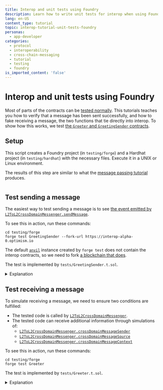 ```yaml
---
title: Interop and unit tests using Foundry
description: Learn how to write unit tests for interop when using Foundry
lang: en-US
content_type: tutorial
topic: interop-tutorial-unit-tests-foundry
personas:
  - app-developer
categories:
  - protocol
  - interoperability
  - cross-chain-messaging
  - tutorial
  - testing
  - foundry
is_imported_content: 'false'
---
```



<InteropCallout />

# Interop and unit tests using Foundry

Most of parts of the contracts can be [tested normally](/app-developers/testing-apps).
This tutorials teaches you how to verify that a message has been sent successfully, and how to fake receiving a message, the two functions that tie directly into interop.
To show how this works, we test [the `Greeter` and `GreetingSender` contracts](/interop/tutorials/message-passing).

## Setup

This script creates a Foundry project (in `testing/forge`) and a Hardhat project (in `testing/hardhat`) with the necessary files.
Execute it in a UNIX or Linux environment.

The results of this step are similar to what the [message passing tutorial](/interop/tutorials/message-passing) produces.

```sh file=<rootDir>/public/tutorials/setup-for-testing.sh hash=1a87986e9f78d6d233d9f1ebb4022c7c 
```

## Test sending a message

The easiest way to test sending a message is to see [the event emitted by `L2ToL2CrossDomainMessenger.sendMessage`](https://github.com/ethereum-optimism/optimism/blob/develop/packages/contracts-bedrock/src/L2/L2ToL2CrossDomainMessenger.sol#L160).

To see this in action, run these commands:

```
cd testing/forge
forge test GreetingSender --fork-url https://interop-alpha-0.optimism.io
```

The default [`anvil`](https://book.getfoundry.sh/anvil/overview) instance created by `forge test` does not contain the interop contracts, so we need to fork [a blockchain that does](/interop/tools/devnet).

The test is implemented by `tests/GreetingSender.t.sol`.

<details>
  <summary>Explanation</summary>

  ```sh file=<rootDir>/public/tutorials/setup-for-testing.sh#L109-L117 hash=e8c77299b01dd6f03d3e36d2e9d82608 
  ```

  The definition for the event we expect to see, [from the `L2ToL2CrossDomainMessenger` source code](https://github.com/ethereum-optimism/optimism/blob/develop/packages/contracts-bedrock/src/L2/L2ToL2CrossDomainMessenger.sol#L160).

  ```sh file=<rootDir>/public/tutorials/setup-for-testing.sh#L119-L121 hash=645c522fafccb282df37b7d3df27bd3f 
  ```

  Create a new `GreetingSender` instance for each test.

  ```sh file=<rootDir>/public/tutorials/setup-for-testing.sh#L124-L129 hash=5e79ce67c4e5f54eee5b8d09ace39860 
  ```

  Calculate the message to be sent, the same way that `GreetingSender` does.

  ```sh file=<rootDir>/public/tutorials/setup-for-testing.sh#L132-L132 hash=028411291cccc262557abde834549fc2 
  ```

  Out of the indexed topics, verify the first (destination chain) and second (address on the destination chain).
  Ignore the third topic, the nonce, because it can vary.
  Finally, verify that the unindexed data of the log entry (the sender address and the message) is correct.

  ```sh file=<rootDir>/public/tutorials/setup-for-testing.sh#L133-L133 hash=37203df9264e95e763befaf2e5dbbfab 
  ```

  Emit the message we expect to see.

  ```sh file=<rootDir>/public/tutorials/setup-for-testing.sh#L135-L135 hash=9322933b2f965ddc75bb8d3b2ab4c95d 
  ```

  Call the code being tested, which should emit a similar log entry to the one we just emitted.
</details>

## Test receiving a message

To simulate receiving a message, we need to ensure two conditions are fulfilled:

- The tested code is called by [`L2ToL2CrossDomainMessenger`](https://github.com/ethereum-optimism/optimism/blob/develop/packages/contracts-bedrock/src/L2/L2ToL2CrossDomainMessenger.sol).
- The tested code can receive additional information through simulations of:
  - [`L2ToL2CrossDomainMessenger.crossDomainMessageSender`](https://github.com/ethereum-optimism/optimism/blob/develop/packages/contracts-bedrock/src/L2/L2ToL2CrossDomainMessenger.sol#L102-L108)
  - [`L2ToL2CrossDomainMessenger.crossDomainMessageSource`](https://github.com/ethereum-optimism/optimism/blob/develop/packages/contracts-bedrock/src/L2/L2ToL2CrossDomainMessenger.sol#L110-L116)
  - [`L2ToL2CrossDomainMessenger.crossDomainMessageContext`](https://github.com/ethereum-optimism/optimism/blob/develop/packages/contracts-bedrock/src/L2/L2ToL2CrossDomainMessenger.sol#L118-L126)

To see this in action, run these commands:

```
cd testing/forge
forge test Greeter
```

The test is implemented by `tests/Greeter.t.sol`.

<details>
  <summary>Explanation</summary>

  ```sh file=<rootDir>/public/tutorials/setup-for-testing.sh#L171 hash=d9bb7b8ca88e8856bd86c256934a0b0b 
  ```

  This function sets up the environment for a pretend interop call.

  ```sh file=<rootDir>/public/tutorials/setup-for-testing.sh#L172-L182 hash=65aae51c8573ecb296b942c7073a3379 
  ```

  Use [`vm.mockCall`](https://book.getfoundry.sh/reference/cheatcodes/mock-call) to specify the responses to calls to `L2ToL2CrossDomainMessenger`.

  ```sh file=<rootDir>/public/tutorials/setup-for-testing.sh#L183-L187 hash=478229c219493adbbfea088cf266dec5 
  ```

  At writing `crossDomainMessageContext` is not available in the [contracts npm package](https://www.npmjs.com/package/@eth-optimism/contracts-bedrock), so we calculate the selector directly using `bytes4(keccak256("crossDomainMessageContext()"))`.

  ```sh file=<rootDir>/public/tutorials/setup-for-testing.sh#L188-L189 hash=18498ce1031cf749a13f6207d0828ca7 
  ```

  Use [`vm.prank`](https://book.getfoundry.sh/reference/cheatcodes/prank) to make it appear the tested code is called by `L2ToL2CrossDomainMessenger`.

  ```sh file=<rootDir>/public/tutorials/setup-for-testing.sh#L191-L201 hash=035afa3348edfa18a0be06b9f9991c38 
  ```

  Test how `Greeter` acts when the greeting is set from another chain.

  ```sh file=<rootDir>/public/tutorials/setup-for-testing.sh#L203-L210 hash=ea83b0fcf27566b5ae9221d1091bfc6b 
  ```

  Test how `Greeter` acts when the greeting is set from this chain.

</details>